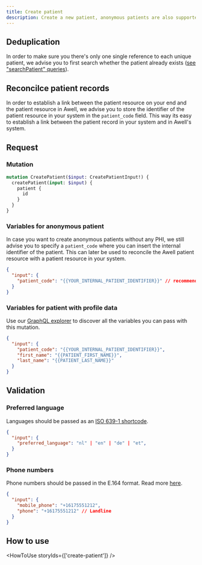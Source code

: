 ```yaml
---
title: Create patient
description: Create a new patient, anonymous patients are also supported.
---
```


## Deduplication

In order to make sure you there's only one single reference to each unique patient, we advise you to first search whether the patient already exists ([see "searchPatient" queries](/awell-orchestration/api-reference/queries/search-patient)).

## Reconcilce patient records

In order to establish a link between the patient resource on your end and the patient resource in Awell, we advise you to store the identifier of the patient resource in your system in the `patient_code` field. This way its easy to establish a link between the patient record in your system and in Awell's system.

## Request

### Mutation

```graphql
mutation CreatePatient($input: CreatePatientInput!) {
  createPatient(input: $input) {
    patient {
      id
    }
  }
}
```

### Variables for anonymous patient

In case you want to create anonymous patients without any PHI, we still advise you to specify a `patient_code` where you can insert the internal identifier of the patient. This can later be used to reconcile the Awell patient resource with a patient resource in your system.

```json
{
  "input": {
    "patient_code": "{{YOUR_INTERNAL_PATIENT_IDENTIFIER}}" // recommended
  }
}
```

### Variables for patient with profile data

Use our <a target="_blank" rel="noopener noreferrer" href="/awell-orchestration/developer-tools/api/playground">GraphQL explorer</a> to discover all the variables you can pass with this mutation.

```json
{
  "input": {
    "patient_code": "{{YOUR_INTERNAL_PATIENT_IDENTIFIER}}",
    "first_name": "{{PATIENT_FIRST_NAME}}",
    "last_name": "{{PATIENT_LAST_NAME}}"
  }
}
```

## Validation

### Preferred language

Languages should be passed as an [ISO 639-1 shortcode](https://en.wikipedia.org/wiki/List_of_ISO_639-1_codes).

```json
{
  "input": {
    "preferred_language": "nl" | "en" | "de" | "et",
  }
}
```

### Phone numbers

Phone numbers should be passed in the E.164 format. Read more [here](/awell-orchestration/developer-tools/api/e164-phone-validation).

```json
{
  "input": {
    "mobile_phone": "+16175551212",
    "phone": "+16175551212" // Landline
  }
}
```

## How to use

<HowToUse storyIds={['create-patient']} />
